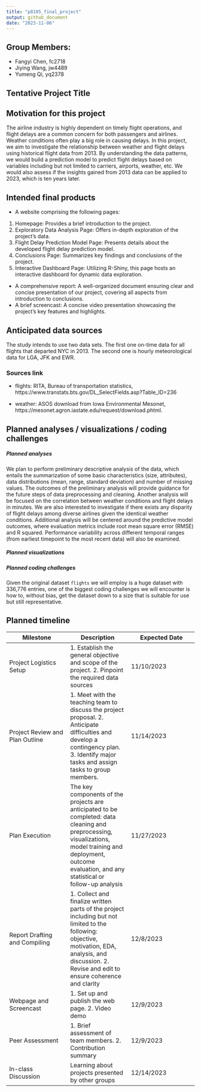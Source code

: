 ```yaml
---
title: "p8105_final_project"
output: github_document
date: "2023-11-06"
---
```


## Group Members:

* Fangyi Chen, fc2718
* Jiying Wang, jw4489 
* Yumeng Qi, yq2378

## Tentative Project Title

## Motivation for this project

The airline industry is highly dependent on timely flight operations, and flight delays are a common concern for both passengers and airlines. Weather conditions often play a big role in causing delays. In this project, we aim to investigate the relationship between weather and flight delays using historical flight data from 2013. By understanding the data patterns, we would build a prediction model to predict flight delays based on variables including but not limited to carriers, airports, weather, etc. We would also assess if the insights gained from 2013 data can be applied to 2023, which is ten years later.

## Intended final products

* A website comprising the following pages: 
1) Homepage: Provides a brief introduction to the project.
2) Exploratory Data Analysis Page: Offers in-depth exploration of the project's data.
3) Flight Delay Prediction Model Page: Presents details about the developed flight delay prediction model.
4) Conclusions Page: Summarizes key findings and conclusions of the project.
5) Interactive Dashboard Page: Utilizing R-Shiny, this page hosts an interactive dashboard for dynamic data exploration.
* A comprehensive report: A well-organized document ensuring clear and concise presentation of our project, covering all aspects from introduction to conclusions.
* A brief screencast: A concise video presentation showcasing the project's key features and highlights.


## Anticipated data sources

The study intends to use two data sets. The first one on-time data for all flights that departed NYC in 2013. The second one is hourly meteorological data for LGA, JFK and EWR. 

### Sources link

* flights: RITA, Bureau of transportation statistics, https://www.transtats.bts.gov/DL_SelectFields.asp?Table_ID=236

* weather: ASOS download from Iowa Environmental Mesonet, https://mesonet.agron.iastate.edu/request/download.phtml.

## Planned analyses / visualizations / coding challenges

##### Planned analyses

We plan to perform preliminary descriptive analysis of the data, which entails the summarization of some basic characteristics (size, attributes), data distributions (mean, range, standard deviation) and number of missing values. The outcomes of the preliminary analysis will provide guidance for the future steps of data preprocessing and cleaning. Another analysis will be focused on the correlation between weather conditions and flight delays in minutes. We are also interested to investigate if there exists any disparity of flight delays among diverse airlines given the identical weather conditions. Additional analysis will be centered around the predictive model outcomes, where evaluation metrics include root mean square error (RMSE) and R squared. Performance variability across different temporal ranges (from earliest timepoint to the most recent data) will also be examined.

##### Planned visualizations

##### Planned coding challenges

Given the original dataset `flights` we will employ is a huge dataset with 336,776 entries, one of the biggest coding challenges we will encounter is how to, without bias, get the dataset down to a size that is suitable for use but still representative.


## Planned timeline

Milestone  | Description | Expected Date
------------- | ------------- | --------------
Project Logistics Setup  | 1. Establish the general objective and scope of the project.  2. Pinpoint the required data sources | 11/10/2023
Project Review and Plan Outline  | 1. Meet with the teaching team to discuss the project proposal. 2. Anticipate difficulties and develop a contingency plan. 3. Identify major tasks and assign tasks to group members.| 11/14/2023
Plan Execution | The key components of the projects are anticipated to be completed: data cleaning and preprocessing, visualizations, model training and deployment, outcome evaluation, and any statistical or follow-up analysis | 11/27/2023
Report Drafting and Compiling | 1. Collect and finalize written parts of the project including but not limited to the following: objective, motivation, EDA, analysis, and discussion.  2. Revise and edit to ensure coherence and clarity | 12/8/2023
Webpage and Screencast | 1. Set up and publish the web page.  2. Video demo | 12/9/2023
Peer Assessment | 1. Brief assessment of team members.  2. Contribution summary | 12/9/2023
In-class Discussion | Learning about projects presented by other groups | 12/14/2023


